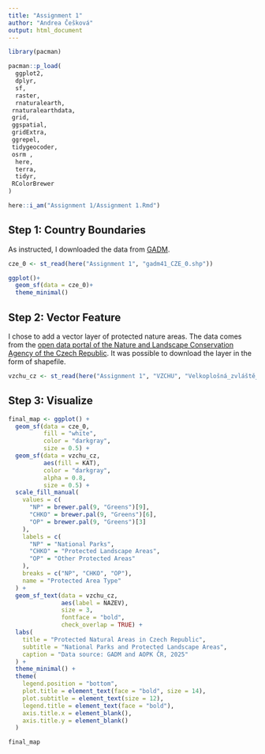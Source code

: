 ```yaml
---
title: "Assignment 1"
author: "Andrea Češková"
output: html_document
---
```


```r
library(pacman)

pacman::p_load(
  ggplot2,
  dplyr,
  sf,
  raster,
  rnaturalearth,
 rnaturalearthdata,
 grid,
 ggspatial,
 gridExtra,
 ggrepel,
 tidygeocoder,
 osrm ,
  here,
  terra,
  tidyr,
 RColorBrewer
)

here::i_am("Assignment 1/Assignment 1.Rmd")
```

## Step 1: Country Boundaries

As instructed, I downloaded the data from [GADM](https://gadm.org/download_country.html).

```r
cze_0 <- st_read(here("Assignment 1", "gadm41_CZE_0.shp"))

ggplot()+
  geom_sf(data = cze_0)+
  theme_minimal()
```

## Step 2: Vector Feature

I chose to add a vector layer of protected nature areas. The data comes from the [open data portal of the Nature and Landscape Conservation Agency of the Czech Republic](https://gis-aopkcr.opendata.arcgis.com/). It was possible to download the layer in the form of shapefile.

```r
vzchu_cz <- st_read(here("Assignment 1", "VZCHU", "Velkoplošná_zvláště_chráněná_území.shp"))

```

## Step 3: Visualize

```r
final_map <- ggplot() +
  geom_sf(data = cze_0, 
          fill = "white", 
          color = "darkgray", 
          size = 0.5) +
  geom_sf(data = vzchu_cz,
          aes(fill = KAT),
          color = "darkgray",
          alpha = 0.8,
          size = 0.5) +
  scale_fill_manual(
    values = c(
      "NP" = brewer.pal(9, "Greens")[9],    
      "CHKO" = brewer.pal(9, "Greens")[6],  
      "OP" = brewer.pal(9, "Greens")[3]     
    ),
    labels = c(
      "NP" = "National Parks",
      "CHKO" = "Protected Landscape Areas",
      "OP" = "Other Protected Areas"
    ),
    breaks = c("NP", "CHKO", "OP"),
    name = "Protected Area Type"
  ) +
  geom_sf_text(data = vzchu_cz, 
               aes(label = NAZEV), 
               size = 3,
               fontface = "bold",
               check_overlap = TRUE) +
  labs(
    title = "Protected Natural Areas in Czech Republic",
    subtitle = "National Parks and Protected Landscape Areas",
    caption = "Data source: GADM and AOPK ČR, 2025"
  ) +
  theme_minimal() +
  theme(
    legend.position = "bottom",
    plot.title = element_text(face = "bold", size = 14),
    plot.subtitle = element_text(size = 12),
    legend.title = element_text(face = "bold"),
    axis.title.x = element_blank(),
    axis.title.y = element_blank()
  ) 

final_map
```
